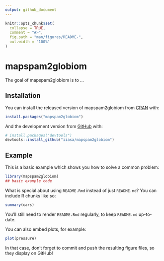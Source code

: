 ```yaml
---
output: github_document
---
```


<!-- README.md is generated from README.Rmd. Please edit that file -->

```r
knitr::opts_chunk$set(
  collapse = TRUE,
  comment = "#>",
  fig.path = "man/figures/README-",
  out.width = "100%"
)
```
# mapspam2globiom

<!-- badges: start -->
<!-- badges: end -->

The goal of mapspam2globiom is to ...

## Installation

You can install the released version of mapspam2globiom from [CRAN](https://CRAN.R-project.org) with:

``` r
install.packages("mapspam2globiom")
```

And the development version from [GitHub](https://github.com/) with:

``` r
# install.packages("devtools")
devtools::install_github("iiasa/mapspam2globiom")
```
## Example

This is a basic example which shows you how to solve a common problem:

```r
library(mapspam2globiom)
## basic example code
```

What is special about using `README.Rmd` instead of just `README.md`? You can include R chunks like so:

```r
summary(cars)
```

You'll still need to render `README.Rmd` regularly, to keep `README.md` up-to-date.

You can also embed plots, for example:

```r
plot(pressure)
```

In that case, don't forget to commit and push the resulting figure files, so they display on GitHub!
